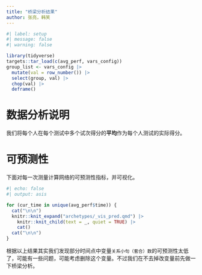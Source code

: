 ```yaml
---
title: "桥梁分析结果"
author: 张亮，韩笑
---
```


```r
#| label: setup
#| message: false
#| warning: false

library(tidyverse)
targets::tar_load(c(avg_perf, vars_config))
group_list <- vars_config |> 
  mutate(val = row_number()) |> 
  select(group, val) |> 
  chop(val) |> 
  deframe()
```
# 数据分析说明

我们将每个人在每个测试中多个试次得分的**平均**作为每个人测试的实际得分。

# 可预测性

下面对每一次测量计算网络的可预测性指标，并可视化。

```r
#| echo: false
#| output: asis

for (cur_time in unique(avg_perf$time)) {
  cat("\n\n")
  knitr::knit_expand("archetypes/_vis_pred.qmd") |> 
    knitr::knit_child(text = _, quiet = TRUE) |> 
    cat()
  cat("\n\n")
}
```

根据以上结果其实我们发现部分时间点中变量`关系小句（套合）数`的可预测性太低了，可能有一些问题，可能考虑删除这个变量。不过我们在不去掉改变量前先做一下桥梁分析。
